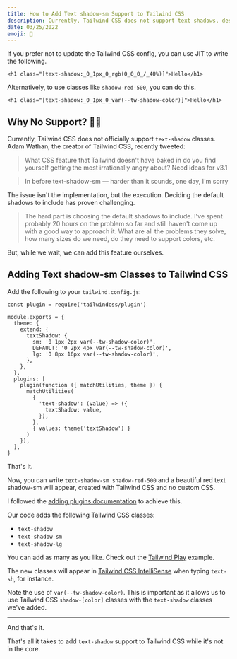 ```yaml
---
title: How to Add Text shadow-sm Support to Tailwind CSS
description: Currently, Tailwind CSS does not support text shadows, despite being a highly requested feature. This guide shows you how to add it yourself.
date: 03/25/2022
emoji: 👤
---
```


If you prefer not to update the Tailwind CSS config, you can use JIT to write the following.

```
<h1 class="[text-shadow:_0_1px_0_rgb(0_0_0_/_40%)]">Hello</h1>
```

Alternatively, to use classes like `shadow-red-500`, you can do this.

```
<h1 class="[text-shadow:_0_1px_0_var(--tw-shadow-color)]">Hello</h1>
```

## Why No Support? 🤷‍♂️

Currently, Tailwind CSS does not officially support `text-shadow` classes. Adam Wathan, the creator of Tailwind CSS, recently tweeted:

> What CSS feature that Tailwind doesn't have baked in do you find yourself getting the most irrationally angry about? Need ideas for v3.1

> In before text-shadow-sm — harder than it sounds, one day, I'm sorry

The issue isn't the implementation, but the execution. Deciding the default shadows to include has proven challenging.

> The hard part is choosing the default shadows to include. I've spent probably 20 hours on the problem so far and still haven't come up with a good way to approach it. What are all the problems they solve, how many sizes do we need, do they need to support colors, etc.

But, while we wait, we can add this feature ourselves.

## Adding Text shadow-sm Classes to Tailwind CSS

Add the following to your `tailwind.config.js`:

```
const plugin = require('tailwindcss/plugin')

module.exports = {
  theme: {
    extend: {
      textShadow: {
        sm: '0 1px 2px var(--tw-shadow-color)',
        DEFAULT: '0 2px 4px var(--tw-shadow-color)',
        lg: '0 8px 16px var(--tw-shadow-color)',
      },
    },
  },
  plugins: [
    plugin(function ({ matchUtilities, theme }) {
      matchUtilities(
        {
          'text-shadow': (value) => ({
            textShadow: value,
          }),
        },
        { values: theme('textShadow') }
      )
    }),
  ],
}
```

That's it.

Now, you can write `text-shadow-sm shadow-red-500` and a beautiful red text shadow-sm will appear, created with Tailwind CSS and no custom CSS.

I followed the [adding plugins documentation](https://tailwindcss.com/docs/plugins#adding-utilities) to achieve this.

Our code adds the following Tailwind CSS classes:

- `text-shadow`
- `text-shadow-sm`
- `text-shadow-lg`

You can add as many as you like. Check out the [Tailwind Play](https://play.tailwindcss.com/oniahnu34l) example.

The new classes will appear in [Tailwind CSS IntelliSense](https://tailwindcss.com/docs/editor-setup#intelli-sense-for-vs-code) when typing `text-sh`, for instance.

Note the use of `var(--tw-shadow-color)`. This is important as it allows us to use Tailwind CSS `shadow-[color]` classes with the `text-shadow` classes we've added.

---

And that's it.

That's all it takes to add `text-shadow` support to Tailwind CSS while it's not in the core.
